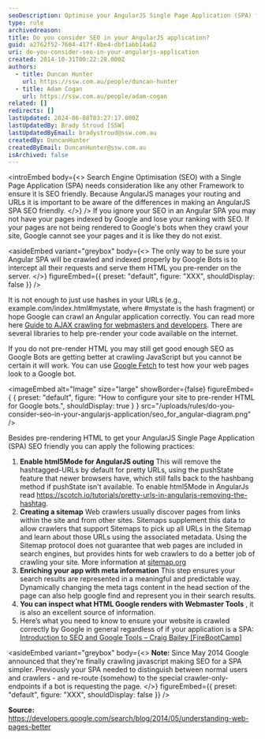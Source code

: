 ```yaml
---
seoDescription: Optimise your AngularJS Single Page Application (SPA) for search engines by pre-rendering HTML and using libraries to help Google bots crawl your site correctly.
type: rule
archivedreason:
title: Do you consider SEO in your AngularJS application?
guid: a2762f52-7604-417f-8be4-dbf1abb14a62
uri: do-you-consider-seo-in-your-angularjs-application
created: 2014-10-31T00:22:28.000Z
authors:
  - title: Duncan Hunter
    url: https://ssw.com.au/people/duncan-hunter
  - title: Adam Cogan
    url: https://ssw.com.au/people/adam-cogan
related: []
redirects: []
lastUpdated: 2024-06-08T03:27:17.000Z
lastUpdatedBy: Brady Stroud [SSW]
lastUpdatedByEmail: bradystroud@ssw.com.au
createdBy: DuncanHunter
createdByEmail: DuncanHunter@ssw.com.au
isArchived: false
---
```


<introEmbed
  body={<>
Search Engine Optimisation (SEO) with a Single Page Application (SPA) needs consideration like any other Framework to ensure it is SEO friendly. Because AngularJS manages your routing and URLs it is important to be aware of the differences in making an AngularJS SPA SEO friendly.
  </>}
/>
If you ignore your SEO in an Angular SPA you may not have your pages indexed by Google and lose your ranking with SEO. If your pages are not being rendered to Google's bots when they crawl your site, Google cannot see your pages and it is like they do not exist.

<asideEmbed
  variant="greybox"
  body={<>
    The only way to be sure your Angular SPA will be crawled and indexed properly by Google Bots is to intercept all their requests and serve them HTML you pre-render on the server.
  </>}
  figureEmbed={{
    preset: "default",
    figure: "XXX",
    shouldDisplay: false
  }}
/>

It is not enough to just use hashes in your URLs (e.g., example&#46;com/index.html#mystate, where #mystate is the hash fragment) or hope Google can crawl an Angular application correctly. You can read more here [Guide to AJAX crawling for webmasters and developers](https://developers.google.com/webmasters/ajax-crawling/docs/getting-started). There are several libraries to help pre-render your code available on the internet.

If you do not pre-render HTML you may still get good enough SEO as Google Bots are getting better at crawling JavaScript but you cannot be certain it will work. You can use [Google Fetch](https://www.google.com/webmasters/tools/googlebot-fetch) to test how your web pages look to a Google bot.


<imageEmbed
  alt="Image"
  size="large"
  showBorder={false}
  figureEmbed={ {
    preset: "default",
    figure: "How to configure your site to pre-render HTML for Google bots.",
    shouldDisplay: true
  } }
  src="/uploads/rules/do-you-consider-seo-in-your-angularjs-application/seo_for_angular-diagram.png"
/>

Besides pre-rendering HTML to get your AngularJS Single Page Application (SPA) SEO friendly you can apply the following practices:

1. **Enable html5Mode for AngularJS outing**
   This will remove the hashtagged-URLs by default for pretty URLs, using the pushState feature that newer browsers have, which still falls back to the hashbang method if pushState isn't available. To enable html5Mode in AngularJs read https://scotch.io/tutorials/pretty-urls-in-angularjs-removing-the-hashtag.
2. **Creating a sitemap**
   Web crawlers usually discover pages from links within the site and from other sites. Sitemaps supplement this data to allow crawlers that support Sitemaps to pick up all URLs in the Sitemap and learn about those URLs using the associated metadata. Using the Sitemap protocol does not guarantee that web pages are included in search engines, but provides hints for web crawlers to do a better job of crawling your site. More information at [sitemap.org](http://www.sitemaps.org/protocol.html)
3. **Enriching your app with meta information**
   This step ensures your search results are represented in a meaningful and predictable way. Dynamically changing the meta tags content in the head section of the page can also help google find and represent you in their search results.
4. **You can inspect what HTML Google renders with Webmaster Tools** , it is also an excellent source of information.
5. Here’s what you need to know to ensure your website is crawled correctly by Google in general regardless of if your application is a SPA: [Introduction to SEO and Google Tools – Craig Bailey \[FireBootCamp\]](https://tv.ssw.com/5162/introduction-seo-google-tools-craig-bailey-firebootcamp)

<asideEmbed
  variant="greybox"
  body={<>
    **Note:** Since May 2014 Google announced that they're finally crawling javascript making SEO for a SPA simpler. Previously your SPA needed to distinguish between normal users and crawlers - and re-route (somehow) to the special crawler-only-endpoints if a bot is requesting the page.
  </>}
  figureEmbed={{
    preset: "default",
    figure: "XXX",
    shouldDisplay: false
  }}
/>

**Source:** https://developers.google.com/search/blog/2014/05/understanding-web-pages-better
